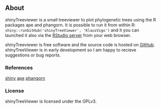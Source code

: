 ## About

shinyTreeviewer is a small treeviewer to plot phylogenetic trees using the R packages ape and phangorn. It is possible to run it from within R:
```shiny::runGitHub('shinyTreeViewer', 'KlausVigo')``` 
and it you can launched it also via the [RStudio server](http://klash.shinyapps.io/shinyTreeViewer/) from your web browser. 

shinyTreeviewer is free software and the source code is hosted on [GitHub](https://github.com/KlausVigo/shinyTreeViewer). 
shinyTreeViewer is in early development so I am happy to recieve suggestions or bug reports. 

### References

[shiny](http://www.rstudio.com/shiny)
[ape](http://ape-package.ird.fr/)
[phangorn](http://cran.r-project.org/web/packages/phangorn/)

### License
shinyTreeViewer is licensed under the GPLv3. 


